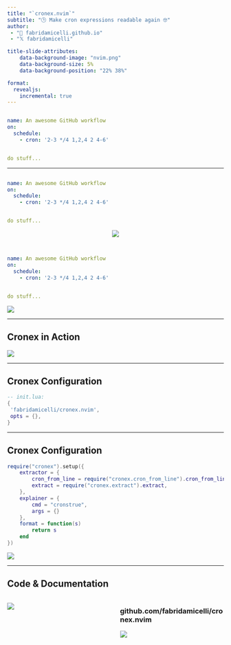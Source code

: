 ```yaml
---
title: "`cronex.nvim`"
subtitle: "🕒 Make cron expressions readable again 🤓"
author:
 - "爵 fabridamicelli.github.io"
 - "𝕏 fabridamicelli"

title-slide-attributes:
    data-background-image: "nvim.png"
    data-background-size: 5%
    data-background-position: "22% 38%"

format:
  revealjs:
    incremental: true
---
```


```yaml

name: An awesome GitHub workflow
on:
  schedule:
    - cron: '2-3 */4 1,2,4 2 4-6'


do stuff...

```
---

```yaml

name: An awesome GitHub workflow
on:
  schedule:
    - cron: '2-3 */4 1,2,4 2 4-6'


do stuff...

```

<p align="center">
  <img src="https://media.giphy.com/media/v1.Y2lkPTc5MGI3NjExYnNpd3RoMjN1MmdwZXUyM2U1OTEzbTJ5MnB1ODZpNHBuYTZvdm41biZlcD12MV9pbnRlcm5hbF9naWZfYnlfaWQmY3Q9Zw/WRQBXSCnEFJIuxktnw/giphy.gif" />
</p>

<!-- ![](https://media.giphy.com/media/v1.Y2lkPTc5MGI3NjExYnNpd3RoMjN1MmdwZXUyM2U1OTEzbTJ5MnB1ODZpNHBuYTZvdm41biZlcD12MV9pbnRlcm5hbF9naWZfYnlfaWQmY3Q9Zw/WRQBXSCnEFJIuxktnw/giphy.gif) -->
---

```yaml

name: An awesome GitHub workflow
on:
  schedule:
    - cron: '2-3 */4 1,2,4 2 4-6'


do stuff...

```

![](cron-guru.png)


---

## Cronex in Action

![](screencast-usage.gif)

---

## Cronex Configuration

```lua
-- init.lua:
{
 'fabridamicelli/cronex.nvim',
 opts = {}, 
}

```


---

## Cronex Configuration

```lua
require("cronex").setup({
    extractor = {
        cron_from_line = require("cronex.cron_from_line").cron_from_line,
        extract = require("cronex.extract").extract,
    },
    explainer = {
        cmd = "cronstrue",
        args = {}
    },
    format = function(s)
        return s
    end
})

```
![](use-clock.png)

---

## Code & Documentation

::::{.columns}
:::{.column width="50%"}
![](qr-code.svg){}

:::

:::{.column width="50%"}
### github.com/fabridamicelli/cronex.nvim
![](screencast-usage.gif)

:::
::::

